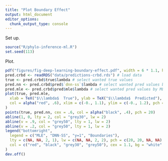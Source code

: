 ```yaml
---
title: "Plot Boundary Effect"
output: html_document
editor_options: 
  chunk_output_type: console
---
```


Set up.

```r
source("R/phylo-inference-ml.R")
set.seed(113)
```


Plot.

```r
pdf("figures/fig-deep-learning-boundary-effect.pdf", width = 6 * 1.1, height = 6)
pred.crbd <- readRDS("data/predictions-crbd.rds") # load data
true <- pred.crbd$true$lambda # select wanted true values
pred.nn <- pred.crbd$pred$`dnn-ss`$lambda # select wanted pred values by NN
pred.mle <- pred.crbd$pred$mle$lambda # select wanted pred values by MLE
plot(true, pred.mle,
  xlab = TeX("$\\lambda$  True"), ylab = TeX("$\\lambda$  Predicted"), cex = .6,
  col = alpha("red", .6), xlim = c(-0., 1.1), ylim = c(-0., 1.2), pch = 20
)
points(true, pred.nn, cex = .6, col = alpha("black", .4), pch = 20)
abline(1, 0, lty = 2, col = "grey30", lw = 2)
abline(v = .9, col = "grey50", lty = 1, lw = 2)
abline(v = .2, col = "grey50", lty = 1, lw = 2)
legend("bottomright",
  legend = c("MLE", "DNN-SS", "y=1", "Boundaries"),
  lty = c(NA, NA, 2, 1), lw = c(NA, NA, 2, 2), pch = c(20, 20, NA, NA),
  col = c("red", "black", "grey30", "grey50"), cex = 1.1, bg = "white"
)
dev.off()
```
